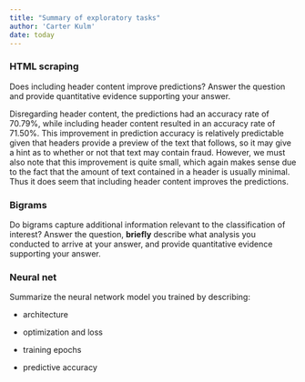 ```yaml
---
title: "Summary of exploratory tasks"
author: 'Carter Kulm'
date: today
---
```


### HTML scraping

Does including header content improve predictions? Answer the question and provide quantitative evidence supporting your answer.

Disregarding header content, the predictions had an accuracy rate of 70.79%, while including header content resulted in an accuracy rate of 71.50%. This improvement in prediction accuracy is relatively predictable given that headers provide a preview of the text that follows, so it may give a hint as to whether or not that text may contain fraud. However, we must also note that this improvement is quite small, which again makes sense due to the fact that the amount of text contained in a header is usually minimal. Thus it does seem that including header content improves the predictions. 

### Bigrams

Do bigrams capture additional information relevant to the classification of interest? Answer the question, **briefly** describe what analysis you conducted to arrive at your answer, and provide quantitative evidence supporting your answer.



### Neural net

Summarize the neural network model you trained by describing:

-   architecture

-   optimization and loss

-   training epochs

-   predictive accuracy

